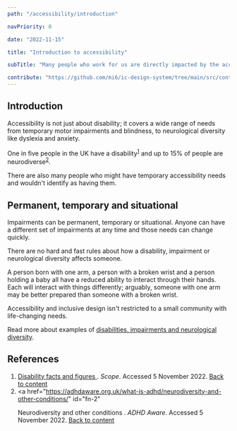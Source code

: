 ```yaml
---
path: "/accessibility/introduction"

navPriority: 0

date: "2022-11-15"

title: "Introduction to accessibility"

subTitle: "Many people who work for us are directly impacted by the accessibility decisions we make."

contribute: "https://github.com/mi6/ic-design-system/tree/main/src/content/structured/accessibility/introduction.mdx"
---
```


## Introduction

Accessibility is not just about disability; it covers a wide range of needs from temporary motor impairments and blindness, to neurological diversity like dyslexia and anxiety.

One in five people in the UK have a disability<sup id="ref-1"><a href="#fn-1">1</a></sup> and up to 15% of people are neurodiverse<sup id="ref-2"><a href="#fn-2">2</a></sup>.

There are also many people who might have temporary accessibility needs and wouldn't identify as having them.

## Permanent, temporary and situational

Impairments can be permanent, temporary or situational. Anyone can have a different set of impairments at any time and those needs can change quickly.

There are no hard and fast rules about how a disability, impairment or neurological diversity affects someone.

A person born with one arm, a person with a broken wrist and a person holding a baby all have a reduced ability to interact through their hands. Each will interact with things differently; arguably, someone with one arm may be better prepared than someone with a broken wrist.

Accessibility and inclusive design isn't restricted to a small community with life-changing needs.

Read more about examples of [disabilities, impairments and neurological diversity](/accessibility/needs).

## References

1. <a href="https://www.scope.org.uk/media/disability-facts-figures/" id="fn-1">
     Disability facts and figures
   </a>
   .<i> Scope</i>. Accessed 5 November 2022. <a href="#ref-1">
     Back to content
   </a>
2. <a
     href="https://adhdaware.org.uk/what-is-adhd/neurodiversity-and-other-conditions/"
     id="fn-2"
   >
     Neurodiversity and other conditions
   </a>
   .<i> ADHD Aware</i>. Accessed 5 November 2022. <a href="#ref-2">
     Back to content
   </a>
